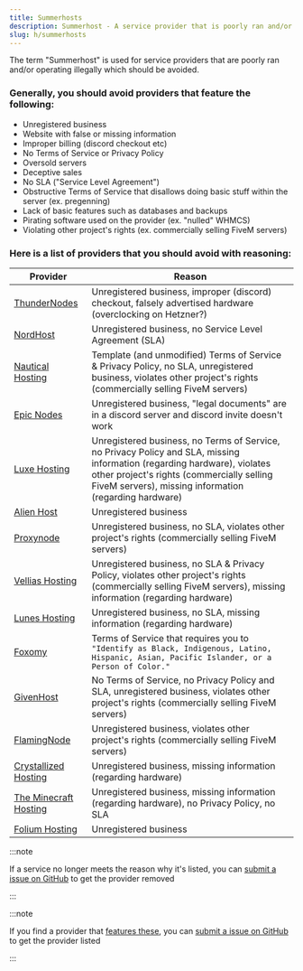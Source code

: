 ```yaml
---
title: Summerhosts
description: Summerhost - A service provider that is poorly ran and/or operating illegally which should be avoided.
slug: h/summerhosts
---
```


The term "Summerhost" is used for service providers that are poorly ran and/or operating illegally which should be avoided.

### Generally, you should avoid providers that feature the following:

<ul class="pl-5 list-disc">
    <li>Unregistered business</li>
    <li>Website with false or missing information</li>
    <li>Improper billing (discord checkout etc)</li>
    <li>No Terms of Service or Privacy Policy</li>
    <li>Oversold servers</li>
    <li>Deceptive sales</li>
    <li>No SLA ("Service Level Agreement")</li>
    <li>Obstructive Terms of Service that disallows doing basic stuff within the server (ex. pregenning)</li>
    <li>Lack of basic features such as databases and backups</li>
    <li>Pirating software used on the provider (ex. "nulled" WHMCS)</li>
    <li>Violating other project's rights (ex. commercially selling FiveM servers)</li>
</ul>

### Here is a list of providers that you should avoid with reasoning:

| Provider     | Reason                                              |
| ------------ | --------------------------------------------------- |
| [ThunderNodes](https://thundernodes.cloud) | Unregistered business, improper (discord) checkout, falsely advertised hardware (overclocking on Hetzner?) |
| [NordHost](https://nordhost.cc) | Unregistered business, no Service Level Agreement (SLA) |
| [Nautical Hosting](https://nauticalhosting.org) | Template (and unmodified) Terms of Service & Privacy Policy, no SLA, unregistered business, violates other project's rights (commercially selling FiveM servers) |
| [Epic Nodes](https://epicnodes.com/) | Unregistered business, "legal documents" are in a discord server and discord invite doesn't work |
| [Luxe Hosting](https://my.luxe-hosting.nl) | Unregistered business, no Terms of Service, no Privacy Policy and SLA, missing information (regarding hardware), violates other project's rights (commercially selling FiveM servers), missing information (regarding hardware) |
| [Alien Host](https://alienhost.net) | Unregistered business |
| [Proxynode](https://proxynode.pro) | Unregistered business, no SLA, violates other project's rights (commercially selling FiveM servers) |
| [Vellias Hosting](https://velliashosting.online) | Unregistered business, no SLA & Privacy Policy, violates other project's rights (commercially selling FiveM servers), missing information (regarding hardware) |
| [Lunes Hosting](https://lunes.host) | Unregistered business, no SLA, missing information (regarding hardware) |
| [Foxomy](https://foxomy.com) | Terms of Service that requires you to `"Identify as Black, Indigenous, Latino, Hispanic, Asian, Pacific Islander, or a Person of Color."` |
| [GivenHost](https://givenhost.com) | No Terms of Service, no Privacy Policy and SLA, unregistered business, violates other project's rights (commercially selling FiveM servers) |
| [FlamingNode](https://flamingnode.com) | Unregistered business, violates other project's rights (commercially selling FiveM servers) |
| [Crystallized Hosting](https://crystallized.host) | Unregistered business, missing information (regarding hardware) |
| [The Minecraft Hosting](https://theminecrafthosting.com) | Unregistered business, missing information (regarding hardware), no Privacy Policy, no SLA |
| [Folium Hosting](https://foliumhosting.net) | Unregistered business |

:::note 

If a service no longer meets the reason why it's listed, you can [submit a issue on GitHub](https://link.setup.md/summerhost-removal) to get the provider removed 

:::

:::note 

If you find a provider that [features these](https://www.setup.md/h/summerhosts#generally-you-should-avoid-providers-that-feature-the-following), you can [submit a issue on GitHub](https://link.setup.md/summerhost-addition) to get the provider listed

:::

